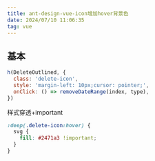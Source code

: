 ```yaml
---
title: ant-design-vue-icon增加hover背景色
date: 2024/07/10 11:06:35
tag: vue
---
```


## 基本

```js
h(DeleteOutlined, {
  class: 'delete-icon',
  style: 'margin-left: 10px;cursor: pointer;',
  onClick: () => removeDateRange(index, type),
})
```

样式穿透+important

```css
:deep(.delete-icon:hover) {
  svg {
    fill: #2471a3 !important;
  }
}
```
